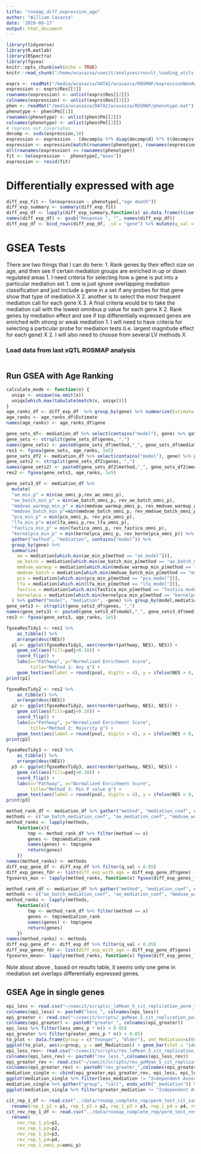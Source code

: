 ```yaml
---
title: "rosmap_diff_expression_age"
author: "William Casazza"
date: '2019-09-17'
output: html_document
---
```


```r
library(tidyverse)
library(R.matlab)
library(RSpectra)
library(fgsea)
knitr::opts_chunk$set(echo = TRUE)
knitr::read_chunk("/home/wcasazza/vaecit/analyses/result_loading_utils.R")
```


```r
exprs <- readMat("/media/wcasazza/DATA2/wcasazza/ROSMAP/expressionNonAgeSexAdj.mat")
expression <- exprs$Res[[1]]
rownames(expression) <- unlist(exprs$Res[[2]])
colnames(expression) <- unlist(exprs$Res[[3]])
phen <- readMat("/media/wcasazza/DATA2/wcasazza/ROSMAP/phenotype.mat")
phenotype <- phen$Pm[[1]]
rownames(phenotype) <- unlist(phen$Pm[[2]])
colnames(phenotype) <- unlist(phen$Pm[[3]])
# regress out covariates
decomp <- svds(expression,10)
expression <- expression - (decomp$u %*% diag(decomp$d) %*% t(decomp$v))
expression <- expression[match(rownames(phenotype), rownames(expression)),]
all(rownames(expression) == rownames(phenotype))
fit <- lm(expression ~  phenotype[,"msex"])
expression <- resid(fit)
```

# Differentially expressed with age
```r
diff_exp_fit <- lm(expression ~ phenotype[,"age death"])
diff_exp_summary <- summary(diff_exp_fit)
diff_exp_df <- lapply(diff_exp_summary,function(x) as.data.frame(t(coef(x)[1,])))
names(diff_exp_df) <- gsub("Response ", "", names(diff_exp_df))
diff_exp_df <- bind_rows(diff_exp_df, .id = "gene") %>% mutate(q_val = p.adjust(`Pr(>|t|)`, method = "BH"))
```

# GSEA Tests
There are two things that I can do here:
1. Rank genes by their effect size on age, and then see if certain mediation groups are enriched in up or down regulated areas
    1. I need criteria for selecting how a gene is put into a particular mediation set
        1. one is just ignore overlapping mediation classification and just include a gene in a set if any probes for that gene show that type of mediation X
        2. another is to select the most frequent mediation call for each gene X
        3. A final criteria would be to take the mediation call with the lowest omnibus p value for each gene X
2. Rank genes by mediation effect and see if top differentially expressed genes are enriched with strong or weak mediation
    1. I will need to have criteria for selecting a particular probe for mediation tests (i.e. largest magnitude effect for each gene) X
    2. I will also need to choose from several LV methods X

### Load data from last xQTL ROSMAP analysis
```r
```

## Run GSEA with Age Ranking
```r
calculate_mode <- function(x) {
  uniqx <- unique(na.omit(x))
  uniqx[which.max(tabulate(match(x, uniqx)))]
}
age_ranks_df <- diff_exp_df  %>% group_by(gene) %>% summarize(Estimate = Estimate[which.max(q_val)]) %>% select(gene, Estimate)
age_ranks <- age_ranks_df$Estimate
names(age_ranks) <- age_ranks_df$gene

gene_sets_df<- mediation_df %>% select(contains("model"), gene) %>% gather(key = "method", value = "mediation", contains("model")) %>% group_by(method,mediation) %>% summarise(genes = paste0(unique(gene),collapse=","))
gene_sets <- strsplit(gene_sets_df$genes, ",")
names(gene_sets) <- paste0(gene_sets_df$method,"_", gene_sets_df$mediation)
res1 <- fgsea(gene_sets, age_ranks, 1e5)
gene_sets_df2 <- mediation_df %>% select(contains("model"), gene) %>% gather(key = "method", value = "mediation", contains("model")) %>% group_by(method,gene) %>% summarize(mediation= calculate_mode(mediation)) %>% group_by(method,mediation)%>% summarise(genes = paste0(unique(gene),collapse=","))
gene_sets2 <- strsplit(gene_sets_df2$genes, ",")
names(gene_sets2) <- paste0(gene_sets_df2$method,"_", gene_sets_df2$mediation)
res2 <- fgsea(gene_sets2, age_ranks, 1e5)

gene_sets3_df <- mediation_df %>% 
  mutate(
  "ae_min_p" = min(ae_omni_p,rev_ae_omni_p),
  "ae_batch_min_p" = min(ae_batch_omni_p, rev_ae_batch_omni_p),
  "mmdvae_warmup_min_p" = min(mmdvae_warmup_omni_p, rev_mmdvae_warmup_omni_p),
  "mmdvae_batch_min_p"=min(mmdvae_batch_omni_p, rev_mmdvae_batch_omni_p),
  "pca_min_p" = min(pca_omni_p, rev_pca_omni_p),
  "lfa_min_p"= min(lfa_omni_p,rev_lfa_omni_p),
  "fastica_min_p" = min(fastica_omni_p, rev_fastica_omni_p),
  "kernelpca_min_p" = min(kernelpca_omni_p, rev_kernelpca_omni_p)) %>%
  gather("method", "mediation", contains("model")) %>%
  group_by(gene) %>%
  summarize(
    ae = mediation[which.min(ae_min_p[method == "ae_model"])],
    ae_batch = mediation[which.min(ae_batch_min_p[method == "ae_batch_model"])],
    mmdvae_warmup = mediation[which.min(mmdvae_warmup_min_p[method == "mmdvae_warmup_model"])],
    mmdvae_batch = mediation[which.min(mmdvae_batch_min_p[method == "mmdvae_batch_model"])],
    pca = mediation[which.min(pca_min_p[method == "pca_model"])],
    lfa = mediation[which.min(lfa_min_p[method == "lfa_model"])],
    fastica = mediation[which.min(fastica_min_p[method == "fastica_model"])],
    kernelpca = mediation[which.min(kernelpca_min_p[method == "kernelpca_model"])]
  ) %>% gather("model", "mediation", -gene) %>% group_by(model,mediation) %>% summarise(genes = paste0(gene,collapse = ","))
gene_sets3 <- strsplit(gene_sets3_df$genes, ",")
names(gene_sets3) <- paste0(gene_sets3_df$model,"_", gene_sets3_df$mediation)
res3 <- fgsea(gene_sets3, age_ranks, 1e5)
```

```r
fgseaResTidy1 <- res1 %>%
    as_tibble() %>%
    arrange(desc(NES))
  p1 <- ggplot(fgseaResTidy1, aes(reorder(pathway, NES), NES)) +
    geom_col(aes(fill=padj<0.10)) +
    coord_flip() +
    labs(x="Pathway", y="Normalized Enrichment Score",
         title="Method 1: Any q") + 
    geom_text(aes(label = round(pval, digits = 4), y = ifelse(NES > 0, -0.25, 0.25)),size = 3, position = position_identity())+theme_bw()
print(p1)

fgseaResTidy2 <- res2 %>%
    as_tibble() %>%
    arrange(desc(NES))
  p2 <- ggplot(fgseaResTidy2, aes(reorder(pathway, NES), NES)) +
    geom_col(aes(fill=padj<0.10)) +
    coord_flip() +
    labs(x="Pathway", y="Normalized Enrichment Score",
         title="Method 2: Majority q") + 
    geom_text(aes(label = round(pval, digits = 4), y = ifelse(NES > 0, -0.25, 0.25)),size = 3, position = position_identity())+theme_bw()
print(p2)

fgseaResTidy3 <- res3 %>%
    as_tibble() %>%
    arrange(desc(NES))
  p3 <- ggplot(fgseaResTidy3, aes(reorder(pathway, NES), NES)) +
    geom_col(aes(fill=padj<0.10)) +
    coord_flip() +
    labs(x="Pathway", y="Normalized Enrichment Score",
         title="Method 3: Min P value q") + 
    geom_text(aes(label = round(pval, digits = 4), y = ifelse(NES > 0, -0.25, 0.25)),size = 3, position = position_identity())+theme_bw()
print(p3)
```
```r
method_rank_df <- mediation_df %>% gather("method", "mediation_coef", contains("mediation")) %>% group_by(method,gene) %>% summarize(mediation_rank = max(mediation_coef))
methods <- c("ae_batch_mediation_coef", "ae_mediation_coef", "mmdvae_warmup_mediation_coef", "mmdvae_batch_mediation_coef", "pca_mediation_coef", "lfa_mediation_coef","fastica_mediation_coef", "kernelpca_mediation_coef")
method_ranks <- lapply(methods, 
    function(x){ 
        tmp <- method_rank_df %>% filter(method == x)
        genes <- tmp$mediation_rank
        names(genes) <- tmp$gene
        return(genes)
    })
names(method_ranks) <- methods
diff_exp_gene_df <- diff_exp_df %>% filter(q_val < 0.05)
diff_exp_genes_fdr <- list(diff_exp_with_age = diff_exp_gene_df$gene)
fgseares_max <- lapply(method_ranks, function(x) fgsea(diff_exp_genes_fdr,x, 1e5))

method_rank_df <- mediation_df %>% gather("method", "mediation_coef", contains("mediation")) %>% group_by(method,gene) %>% summarize(mediation_rank = mean(mediation_coef))
methods <- c("ae_batch_mediation_coef", "ae_mediation_coef", "mmdvae_warmup_mediation_coef", "mmdvae_batch_mediation_coef", "pca_mediation_coef", "lfa_mediation_coef","fastica_mediation_coef", "kernelpca_mediation_coef")
method_ranks <- lapply(methods, 
    function(x){ 
        tmp <- method_rank_df %>% filter(method == x)
        genes <- tmp$mediation_rank
        names(genes) <- tmp$gene
        return(genes)
    })
names(method_ranks) <- methods
diff_exp_gene_df <- diff_exp_df %>% filter(q_val < 0.05)
diff_exp_genes_fdr <- list(diff_exp_with_age = diff_exp_gene_df$gene)
fgseares_mean<- lapply(method_ranks, function(x) fgsea(diff_exp_genes_fdr,x, 1e5))
```
Note about above , based on results table, it seems only one gene in mediation set overlaps differentially expressed genes.

## GSEA Age in single genes
```r
epi_less <- read.csv("~/vaecit/scripts/_leMean_5_cit_replication_perm_test.csv")
colnames(epi_less) <- paste0("less_", colnames(epi_less))
epi_greater <- read.csv("~/vaecit/scripts/_geMean_5_cit_replication_perm_test.csv")
colnames(epi_greater) <- paste0("greater_", colnames(epi_greater))
epi_less %>% filter(less_omni_p * n() < 0.05)
epi_greater %>% filter(greater_omni_p * n() < 0.05)
to_plot <- data.frame(group = c("Younger", "Older"), amt_Mediation=c(604,805)) %>% mutate(group = factor(group, levels = c("Younger", "Older")))
ggplot(to_plot, aes(x=group, y = amt_Mediation)) + geom_bar(stat = "identity") + ggtitle("Epigenetic Mediation in Young Versus Old (single SNPs)") + theme_minimal()
epi_less_rev<- read.csv("~/vaecit/scripts/rev_leMean_5_cit_replication_perm_test.csv")
colnames(epi_less_rev) <- paste0("rev_less_",colnames(epi_less_rev))
epi_greater_rev <- read.csv("~/vaecit/scripts/rev_geMean_5_cit_replication_perm_test.csv")
colnames(epi_greater_rev) <- paste0("rev_greater_",colnames(epi_greater_rev))
mediation_single <- cbind(epi_greater,epi_greater_rev, epi_less, epi_less_rev) %>% mutate(greater_mediation = classify_p_value(greater_omni_p, rev_greater_omni_p, n()), less_mediation = classify_p_value(less_omni_p, rev_less_omni_p, n()))
ggplot(mediation_single %>% filter(less_mediation != "Independent Association"), aes(less_mediation)) + geom_histogram(stat = "count")
mediation_single %>% gather("group", "call", ends_with("_mediation")) %>% group_by(group,call) %>% summarize(n())
ggplot(mediation_single %>% filter(greater_mediation != "Independent Association"), aes(greater_mediation)) + geom_histogram(stat = "count")

```

```r
cit_rep_1_df <- read.csv("../data/rosmap_complete_rep/perm_test_cit_sanity_check_rep_1.csv") %>%
  rename(rep_1_p1 = p1, rep_1_p2 = p2, rep_1_p3 = p3, rep_1_p4 = p4, rep_1_omni_p = omni_p)
cit_rev_rep_1_df <- read.csv("../data/rosmap_complete_rep/perm_test_rev_cit_sanity_check_rep_1.csv") %>%
  rename(
    rev_rep_1_p1=p1,
    rev_rep_1_p2=p2,
    rev_rep_1_p3=p3,
    rev_rep_1_p4=p4, 
    rev_rep_1_omni_p=omni_p) 
```

